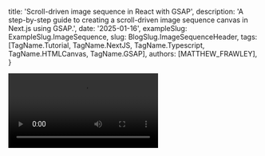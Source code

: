 
  title: 'Scroll-driven image sequence in React with GSAP',
  description: 'A step-by-step guide to creating a scroll-driven image sequence canvas in Next.js using GSAP.',
  date: '2025-01-16',
  exampleSlug: ExampleSlug.ImageSequence,
  slug: BlogSlug.ImageSequenceHeader,
  tags: [TagName.Tutorial, TagName.NextJS, TagName.Typescript, TagName.HTMLCanvas, TagName.GSAP],
  authors: [MATTHEW_FRAWLEY],
}


<Video src='/blog/videos/scroll-driven-image-sequence.mp4' />

## Motivation 

This type of scroll controlled image sequence can be found on world class sites such as Apple's [AirPods Pro](https://www.apple.com/uk/airpods-pro/) landing page. I've personally implemented something similar on a global project for a leading retail brand.

In this guide I'll explain how to build this scrolling image sequence in Next.js (Typescript) with GSAP... and hopefully help you take your web experiences to the next level 🚀

<Aside title="Pros and cons of image sequences">
**Pros:**
- High fidelity visuals with pre-baked lighting and shadows not possible in real-time
- Runs well on lower powered devices
- Relatively easy to implement

**Cons:**
- Lower frame rates than a realtime 3D model or video
- Large set of images required for a smooth animation which can be heavy to load
- Limited interactivity (forwards/backwards motion) compared to 3D models which can have pointer interactions
</Aside>

## Install Dependencies
To get started, ensure your Next.js project is setup with Tailwind CSS. If you're starting from scratch, run the Next.js install command and enter Y to all the options.

```bash
npx create-next-app scroll-driven-image-sequence
```

Then install the following packages:

```bash
npm install gsap @gsap/react @mantine/hooks
```

[GSAP](https://gsap.com/): For advanced animations<br/>
[@gsap/react](https://www.npmjs.com/package/@gsap/react): useGSAP is a replacement for useEffect() that automatically handles cleanup<br/>
[@mantine/hooks](https://www.npmjs.com/package/@mantine/hooks): Useful set of UI hooks - we'll be using viewport size detection and value debouncing


## Prepare Your Image Sequence Frames

<Image src='/blog/images/image-sequence-files.png' alt='Image sequence files' width={1200} height={800} quality={80} className='object-contain' />

You'll need a series of sequentially named image files (e.g., `img0001.png`, `img0002.png`).
If you're working with a 3D designer they'll be able to render these for you.

If you want, you can [download my images from here](https://blog.pragmattic.dev/images/bottle/bottle.zip).
Shoutout to [Derek Elliott](https://www.derrk.com/) for his awesome 3D work on these 🍾

Once ready, stick them in a `public/images` directory to be loaded later.

*Ideally you'd also have a variety of sizes for different screen sizes, but for this project we'll just sitck to one size for simplicity.*

## Component Overview and Markup

In this example we'll be building a header component designed for the top of the page.<br/> 
The header will be pinned (fixed) until the user scrolls a certain distance and the image sequence has finished.<br/> 
The images will be rendered one by one into a canvas, with the current scroll position determining which frame to draw.

Here's the initial component structure:

```tsx {1, 8, 15-20}  title="ImageSequenceHeader.tsx" showLineNumbers
'use client'
import { useGSAP } from '@gsap/react'
import { useDebouncedValue, useDidUpdate, useViewportSize } from '@mantine/hooks'
import gsap from 'gsap'
import ScrollTrigger from 'gsap/dist/ScrollTrigger'
import React, { type FC, useEffect, useRef, useState } from 'react'

gsap.registerPlugin(ScrollTrigger, useGSAP)

const ImageSequenceHeader: FC = () => {
  const header = useRef<HTMLElement>(null)
  const canvas = useRef<HTMLCanvasElement>(null)

  return (
      <header ref={header} className="relative h-[200lvh] w-full select-none overflow-hidden">
        <div id="content-wrapper" className="relative z-20 flex h-lvh w-full items-center justify-center">
          <h1 className="text-3xl font-extrabold tracking-tighter text-white md:text-[8.5vmax]">Animate Responsibly</h1>
          <canvas ref={canvas} className="pointer-events-none absolute scale-75 bg-transparent" />
        </div>
      </header>
      // Remember to ensure your page can scroll by setting a min-h on it! 
  )
}
```

### Breakdown
- We've marked the component as `client` side rendered so we can use refs and GSAP
- We've remembered to register the relevant GSAP plugins
- The header height is 200% of the (large) viewport height. 2 screen heights is the amount the user will scroll to complete the sequence.
- The content wrapper (stuff that will be pinned) is full screen size
- The canvas is positioned absolutely above the heading
- Both the heading and canvas are centered by their parent using flex


## Loading images and updating the canvas

When the component mounts we'll load all the images and draw the first frame onto the canvas.
We generate an array of image sources based on the file naming pattern. In this case we have 60 frames.

```tsx title="ImageSequenceHeader.tsx"
  // Inside our component
 const viewportSize = useViewportSize()
 const [loadedImages, setLoadedImages] = useState<HTMLImageElement[]>()

  useEffect(() => {
    if (!canvas.current) return
    if (viewportSize.width === 0 || viewportSize.height === 0) return // First render value is 0
    if (!!loadedImages) return

    const intialSetup = async () => {
      // Image Dimensions: 1920 / 1080
      const imageAspect = 1920 / 1080
      const imageWidth = viewportSize.width
      const imageHeight = viewportSize.width / imageAspect
      canvas.current!.width = viewportSize.width
      canvas.current!.height = viewportSize.height

      const imageSrcs: string[] = Array.from(
        { length: 60 },
        (_, i) => `/images/bottle/pragma100${i + 1 < 10 ? `0${i + 1}` : i + 1}.png`,
      )

      // We will cover this function in the next section...
      const images = await loadImagesAndDrawFirstFrame({
        canvas: canvas.current!,
        imageSrcs: imageSrcs,
        imageWidth: imageWidth,
        imageHeight: imageHeight,
      })

      setLoadedImages(images)
    }

    intialSetup()
  }, [viewportSize, loadedImages])

```

### Summary
- We're using the `useViewportSize` Mantine hook to get the current viewport size
- Once we have the viewport size we calculate the image dimensions based on a 1920x1080 aspect ratio (or whatever aspect the images are)
- `imageSrcs` is an array generated from the file naming pattern, pointing to our assets in the public folder
- We call `loadImagesAndDrawFirstFrame` and then set the loaded images into state *(detailed below)*
- We don't run this effect again once the images are loaded

### Load images and draw the first frame

This helper function will download all of the images, and immediately render the first one into the canvas.<br/> 
It returns a promise of image elements which we're setting into the component's state above.

```ts title="loadImagesAndDrawFirstFrame" showLineNumbers
const loadImagesAndDrawFirstFrame = async ({
  canvas,
  imageSrcs,
  imageWidth,
  imageHeight,
}: {
  canvas: HTMLCanvasElement
  imageSrcs: string[]
  imageWidth: number
  imageHeight: number
}): Promise<HTMLImageElement[]> => {
  let images: HTMLImageElement[] = []
  let loadedCount = 0

  return new Promise<HTMLImageElement[]>(async (resolve, reject) => {
    const onImageLoad = (index: number, img: HTMLImageElement) => {
      // Draw the first frame ASAP
      if (index === 0) {
        const context = canvas.getContext('2d', { alpha: true })
        if (!context) return
        updateCanvasImage(context, canvas, img)
      }
      loadedCount++
      const hasLoadedAll = loadedCount === imageSrcs.length - 1
      if (hasLoadedAll) resolve(images)
    }

    const retries: { [imgIndex: number]: number } = {}
    const maxRetries = 3

    const onImageError = (i: number, img: HTMLImageElement) => {
      // Try reloading this image a couple of times. If it fails then reject.
      if (retries[i] < maxRetries) {
        console.warn(`Image ${i} failed to load. Retrying... ${retries[i]}`)
        img.src = `${imageSrcs[i]}?r=${retries[i]}`
        retries[i]++
      } else {
        reject()
      }
    }

    for (let i = 0; i < imageSrcs.length - 1; i++) {
      const img = new Image()
      img.src = imageSrcs[i]
      // Math.min for contain, Math.max for cover
      const scale = Math.max(canvas!.width / imageWidth, canvas!.height / imageHeight)
      img.width = imageWidth * scale
      img.height = imageHeight * scale
      img.addEventListener('load', (e: any) => onImageLoad(i, img))
      img.addEventListener('error', (e) => onImageError(i, img))
      images.push(img)
    }
  })
}

const updateCanvasImage = (
  renderingContext: CanvasRenderingContext2D,
  canvas: HTMLCanvasElement,
  image: HTMLImageElement,
) => {
  if (!renderingContext || !canvas || !image) throw new Error('Unable to update canvas')
  // If you need to center the image in the canvas:
  const offsetX = canvas.width / 2 - image.width / 2
  const offsetY = canvas.height / 2 - image.height / 2
  renderingContext.clearRect(0, 0, canvas.width, canvas.height)
  renderingContext.drawImage(image, offsetX, offsetY, image.width, image.height)
}
```

### `loadImagesAndDrawFirstFrame`
- We're looping through all the image sources and creating a HTML Image element for each
- We attach a load event listener to each image which will call `onImageLoad` when the image is ready
- ...or `onImageError` if the image fails to load
- If an image fails to load, we retry up to 3 times before rejecting the promise
- When the image loads, if it's the first index we draw it onto the canvas
- Once all of the images have loaded, we resolve the promise with the array of images

### `updateCanvasImage`
- This function is responsible for drawing an image onto the canvas
- It's important to first clear the entire canvas, because the images are transparent and would otherwise be drawn on top of each other.


## Update the canvas on scroll

We'll implement the `useGSAP` hook and create a `ScrollTrigger` to update the canvas image based on the scroll progress:

```tsx title="ImageSequenceHeader.tsx"
  useGSAP(
    () => {
      if (!canvas.current || !loadedImages) return
      const context = canvas.current.getContext('2d', { alpha: true })
      if (!context) return

      // ScrollTrigger for updating image sequence frames
      ScrollTrigger.create({
        id: 'image-sequence',
        trigger: header.current, // Use the header as the trigger element
        start: 0, // Start at 0 scroll (top of the page)
        end: 'bottom top', // End when the bottom of the header reaches the top of the viewport (2 screen heights)
        pin: '#content-wrapper', // Pin the content (h1, canvas) so it doesn't scroll off the screen
        onUpdate: ({ progress }) => {
          // Progress ranges from 0 to 1
          // Determine the next image to draw
          const nextFrame = Math.floor(progress * loadedImages.length)
          const nextImage = loadedImages[nextFrame]
          if (!nextImage) return
          // Note: we could track the current frame in a ref, and only update when it's changed
          updateCanvasImage(context, canvas.current!, nextImage)
        },
      })
    },
    {
      dependencies: [loadedImages],
      scope: header, // Scope any query selectors to the header
    },
  )
```

**Now you should have a working image sequence that responds to the user's scroll!**

## Handling Viewport Resizes

To ensure the header canvas is responsive, we'll update it's size and redraw the current frame after a viewport resize.<br/>
We'll use the `useDebouncedValue` Mantine hook to prevent this from firing too often.<br/>
We'll use `useDidUpdate` so that the function doesn't run on the first render like a regular useEffect would. 

```tsx title="ImageSequenceHeader.tsx"
  // Additional component logic for handling viewport resize
  const [debouncedViewportSize] = useDebouncedValue(viewportSize, 500)

  useDidUpdate(() => {
    const handleViewportResize = () => {
      if (!debouncedViewportSize.width || !debouncedViewportSize.height || !loadedImages) return
      if (!canvas.current) return
      if (canvas.current.width === debouncedViewportSize.width) return
      canvas.current.width = debouncedViewportSize.width
      canvas.current.height = debouncedViewportSize.height
      const context = canvas.current.getContext('2d', { alpha: true })
      if (!context) return
      const progress = ScrollTrigger.getById('image-sequence')?.progress ?? 0
      const nextFrame = Math.floor(progress * loadedImages.length)
      const nextImage = loadedImages[nextFrame]
      if (!nextImage) return
      updateCanvasImage(context, canvas.current, nextImage)
    }
    handleViewportResize()
  }, [debouncedViewportSize])
```

### Summary 
- We pass the viewport size into `useDebouncedValue` to get a value which updates every 500ms at most
- We use the `useDidUpdate` Mantine hook to call `handleViewportResize` when the debouncedViewportSize value changes
- We make some checks to ensure the resize logic should run before setting the new canvas width and height
- We access the ScrollTrigger's progress value using it's ID, and then draw what the current frame should be using the newly sized canvas

**With this in place you now have a responsive canvas that re-draws the current frame after resizing has ended!**


## Final Code

I've not covered the intro animation or the heading transitions featured in the live example.<br/>
How would you go about adding those?<br/>
Feel free to peruse [my code here](https://github.com/prag-matt-ic/pragmattic-blog/blob/main/components/examples/imageSequence/ImageSequenceHeader.tsx) if you want to see how I did it.

If you make improvements to the code I'd love to hear from you!

And remember: **Animate Responsibly** and **Be Principled** 😉

### Credits

Thanks to:
- [Derek Elliott](https://www.derrk.com/) for rendering the bottle image sequence
- [Eduard Radd](https://www.eduardcradd.com/) for testing and helping refine this guide